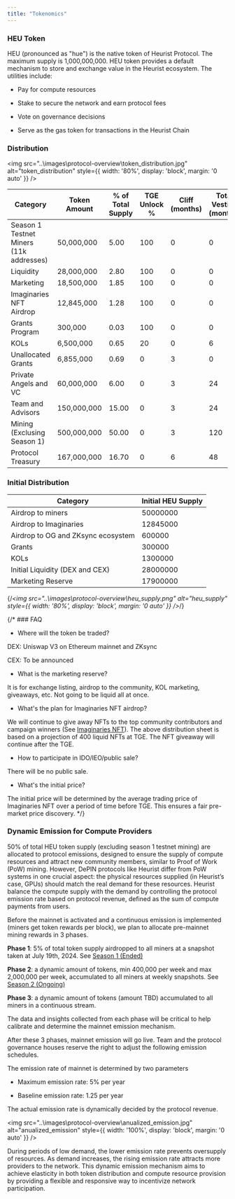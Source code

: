 ```yaml
---
title: "Tokenomics"
---
```


### HEU Token

HEU (pronounced as "hue") is the native token of Heurist Protocol. The maximum supply is 1,000,000,000. HEU token provides a default mechanism to store and exchange value in the Heurist ecosystem. The utilities include:

* Pay for compute resources

* Stake to secure the network and earn protocol fees

* Vote on governance decisions

* Serve as the gas token for transactions in the Heurist Chain

### Distribution
<img 
    src="..\images\protocol-overview\token_distribution.jpg" 
    alt="token_distribution"
    style={{ width: '80%', display: 'block', margin: '0 auto' }}
  />

| Category                                | Token Amount | % of Total Supply | TGE Unlock % | Cliff (months) | Total Vesting (months) |
| --------------------------------------- | ------------ | ----------------- | ------------ | -------------- | ---------------------- |
| Season 1 Testnet Miners (11k addresses) | 50,000,000   | 5.00              | 100          | 0              | 0                      |
| Liquidity                               | 28,000,000   | 2.80              | 100          | 0              | 0                      |
| Marketing                               | 18,500,000   | 1.85              | 100          | 0              | 0                      |
| Imaginaries NFT Airdrop                 | 12,845,000   | 1.28              | 100          | 0              | 0                      |
| Grants Program                          | 300,000      | 0.03              | 100          | 0              | 0                      |
| KOLs                                    | 6,500,000    | 0.65              | 20           | 0              | 6                      |
| Unallocated Grants                      | 6,855,000    | 0.69              | 0            | 3              | 0                      |
| Private Angels and VC                   | 60,000,000   | 6.00              | 0            | 3              | 24                     |
| Team and Advisors                       | 150,000,000  | 15.00             | 0            | 3              | 24                     |
| Mining (Exclusing Season 1)             | 500,000,000  | 50.00             | 0            | 3              | 120                    |
| Protocol Treasury                       | 167,000,000  | 16.70             | 0            | 6              | 48                     |

### Initial Distribution

| Category                          | Initial HEU Supply |
| --------------------------------- | ------------------ |
| Airdrop to miners                 | 50000000           |
| Airdrop to Imaginaries            | 12845000           |
| Airdrop to OG and ZKsync ecosystem| 600000             |
| Grants                            | 300000             |
| KOLs                              | 1300000            |
| Initial Liquidity (DEX and CEX)   | 28000000           |
| Marketing Reserve                 | 17900000           |

{/*<img 
    src="..\images\protocol-overview\heu_supply.png" 
    alt="heu_supply"
    style={{ width: '80%', display: 'block', margin: '0 auto' }}
  />*/}

{/* ### FAQ

* Where will the token be traded?

DEX: Uniswap V3 on Ethereum mainnet and ZKsync

CEX: To be announced

* What is the marketing reserve?

It is for exchange listing, airdrop to the community, KOL marketing, giveaways, etc. Not going to be liquid all at once.

* What's the plan for Imaginaries NFT airdrop?

We will continue to give away NFTs to the top community contributors and campaign winners (See [Imaginaries NFT](/ecosystem/imaginaries-nft)). The above distribution sheet is based on a projection of 400 liquid NFTs at TGE. The NFT giveaway will continue after the TGE.

* How to participate in IDO/IEO/public sale?

There will be no public sale.

* What's the initial price?

The initial price will be determined by the average trading price of Imaginaries NFT over a period of time before TGE. This ensures a fair pre-market price discovery. */}

### Dynamic Emission for Compute Providers

50% of total HEU token supply (excluding season 1 testnet mining) are allocated to protocol emissions, designed to ensure the supply of compute resources and attract new community members, similar to Proof of Work (PoW) mining. However, DePIN protocols like Heurist differ from PoW systems in one crucial aspect: the physical resources supplied (in Heurist’s case, GPUs) should match the real demand for these resources. Heurist balance the compute supply with the demand by controlling the protocol emission rate based on protocol revenue, defined as the sum of compute payments from users.

Before the mainnet is activated and a continuous emission is implemented (miners get token rewards per block), we plan to allocate pre-mainnet mining rewards in 3 phases.

**Phase 1**: 5% of total token supply airdropped to all miners at a snapshot taken at July 19th, 2024. See [Season 1 (Ended)](/protocol-overview/mining/season-1)

**Phase 2**: a dynamic amount of tokens, min 400,000 per week and max 2,000,000 per week, accumulated to all miners at weekly snapshots. See [Season 2 (Ongoing)](/protocol-overview/mining/season-2)

**Phase 3**: a dynamic amount of tokens (amount TBD) accumulated to all miners in a continuous stream.

The data and insights collected from each phase will be critical to help calibrate and determine the mainnet emission mechanism.

After these 3 phases, mainnet emission will go live. Team and the protocol governance houses reserve the right to adjust the following emission schedules.

The emission rate of mainnet is determined by two parameters

* Maximum emission rate: 5% per year

* Baseline emission rate: 1.25 per year

The actual emission rate is dynamically decided by the protocol revenue.

<img 
    src="..\images\protocol-overview\anualized_emission.jpg" 
    alt="anualized_emission"
    style={{ width: '100%', display: 'block', margin: '0 auto' }}
  />

During periods of low demand, the lower emission rate prevents oversupply of resources. As demand increases, the rising emission rate attracts more providers to the network. This dynamic emission mechanism aims to achieve elasticity in both token distribution and compute resource provision by providing a flexible and responsive way to incentivize network participation.
